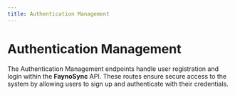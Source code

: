 ```yaml
---
title: Authentication Management
---
```

# Authentication Management

The Authentication Management endpoints handle user registration and login within the **FaynoSync** API. These routes ensure secure access to the system by allowing users to sign up and authenticate with their credentials.